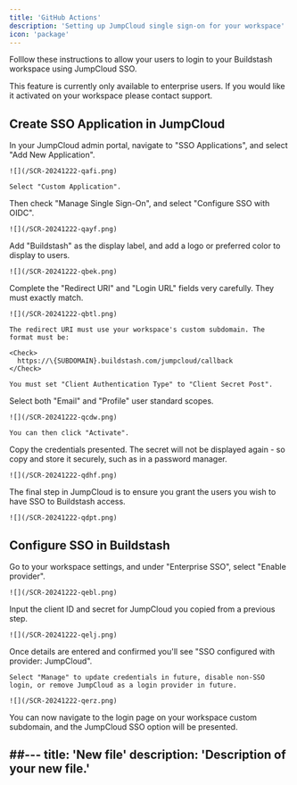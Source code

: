 ```yaml
---
title: 'GitHub Actions'
description: 'Setting up JumpCloud single sign-on for your workspace'
icon: 'package'
---
```


Folllow these instructions to allow your users to login to your Buildstash workspace using JumpCloud SSO.

<Warning>
  This feature is currently only available to enterprise users. If you would like it activated on your workspace please contact support.
</Warning>

## Create SSO Application in JumpCloud

<Steps>
  <Step title="Create custom SSO application">
    In your JumpCloud admin portal, navigate to "SSO Applications", and select "Add New Application".

    ![](/SCR-20241222-qafi.png)

    Select "Custom Application".
  </Step>

  <Step title="Configure custom SSO with OIDC">
    Then check "Manage Single Sign-On", and select "Configure SSO with OIDC".

    ![](/SCR-20241222-qayf.png)
  </Step>

  <Step title="Setup custom application name and info">
    Add "Buildstash" as the display label, and add a logo or preferred color to display to users.

    ![](/SCR-20241222-qbek.png)
  </Step>

  <Step title="Setup SSO URLs">
    Complete the "Redirect URI" and "Login URL" fields very carefully. They must exactly match.

    ![](/SCR-20241222-qbtl.png)

    The redirect URI must use your workspace's custom subdomain. The format must be:

    <Check>
      https://\{SUBDOMAIN}.buildstash.com/jumpcloud/callback
    </Check>

    You must set "Client Authentication Type" to "Client Secret Post".
  </Step>

  <Step title="Set scopes">
    Select both "Email" and "Profile" user standard scopes.

    ![](/SCR-20241222-qcdw.png)

    You can then click "Activate".
  </Step>

  <Step title="Copy client ID and secret">
    Copy the credentials presented. The secret will not be displayed again - so copy and store it securely, such as in a password manager.

    ![](/SCR-20241222-qdhf.png)
  </Step>

  <Step title="Remember and set user access">
    The final step in JumpCloud is to ensure you grant the users you wish to have SSO to Buildstash access.

    ![](/SCR-20241222-qdpt.png)
  </Step>
</Steps>

## Configure SSO in Buildstash

<Steps>
  <Step title="Enable SSO provider">
    Go to your workspace settings, and under "Enterprise SSO", select "Enable provider".

    ![](/SCR-20241222-qebl.png)
  </Step>

  <Step title="Input provider credentials">
    Input the client ID and secret for JumpCloud you copied from a previous step.

    ![](/SCR-20241222-qelj.png)
  </Step>

  <Step title="Confirm correctly configured">
    Once details are entered and confirmed you'll see "SSO configured with provider: JumpCloud".

    Select "Manage" to update credentials in future, disable non-SSO login, or remove JumpCloud as a login provider in future.

    ![](/SCR-20241222-qerz.png)
  </Step>

  <Step title="Login with SSO">
    You can now navigate to the login page on your workspace custom subdomain, and the JumpCloud SSO option will be presented.
  </Step>
</Steps>

##---
title: 'New file'
description: 'Description of your new file.'
---